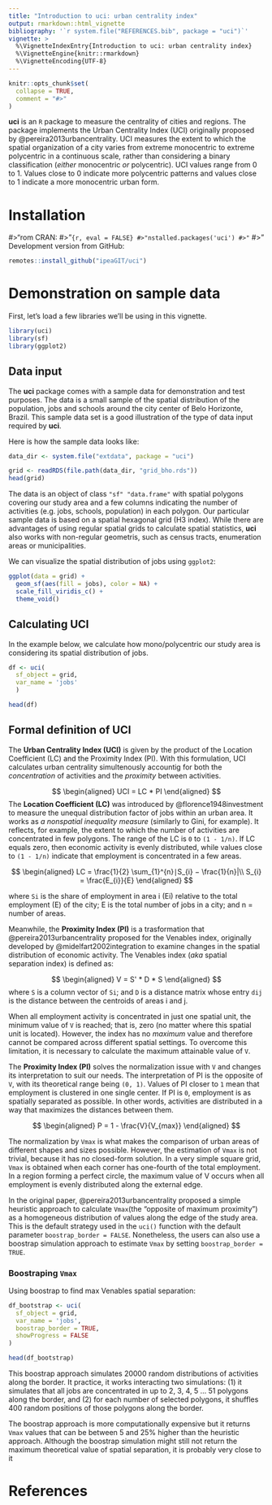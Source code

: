 ```yaml
---
title: "Introduction to uci: urban centrality index"
output: rmarkdown::html_vignette
bibliography: '`r system.file("REFERENCES.bib", package = "uci")`'
vignette: >
  %\VignetteIndexEntry{Introduction to uci: urban centrality index} 
  %\VignetteEngine{knitr::rmarkdown} 
  %\VignetteEncoding{UTF-8}
---
```


```r
knitr::opts_chunk$set(
  collapse = TRUE,
  comment = "#>"
)
```

**uci** is an `R` package to measure the centrality of cities and regions. The package implements the Urban Centrality Index (UCI) originally proposed by @pereira2013urbancentrality. UCI measures the extent to which the spatial organization of a city varies from extreme monocentric to extreme polycentric in a continuous scale, rather than considering a binary classification (*either* monocentric *or* polycentric). UCI values range from 0 to 1. Values close to 0 indicate more polycentric patterns and values close to 1 indicate a more monocentric urban form.


# Installation

#>"rom CRAN:
#>"``{r, eval = FALSE}
#>"nstalled.packages('uci')
#>"``
#>"
Development version from GitHub:
```r
remotes::install_github("ipeaGIT/uci")

```



# Demonstration on sample data

First, let's load a few libraries we'll be using in this vignette.

```r
library(uci)
library(sf)
library(ggplot2)
```

## Data input

The **uci** package comes with a sample data for demonstration and test purposes. The data is a small sample of the spatial distribution of the population, jobs and schools around the city center of Belo Horizonte, Brazil. This sample data set is a good illustration of the type of data input required by **uci**.

Here is how the sample data looks like:

```r
data_dir <- system.file("extdata", package = "uci")

grid <- readRDS(file.path(data_dir, "grid_bho.rds"))
head(grid)
```
The data is an object of class `"sf" "data.frame"` with spatial polygons covering our study area and a few columns indicating the number of activities (e.g. jobs, schools, population) in each polygon. Our particular sample data is based on a spatial hexagonal grid (H3 index). While there are advantages of using regular spatial grids to calculate spatial statistics, **uci** also works with non-regular geometris, such as census tracts, enumeration areas or municipalities.

We can visualize the spatial distribution of jobs using `ggplot2`:

```r

ggplot(data = grid) +
  geom_sf(aes(fill = jobs), color = NA) +
  scale_fill_viridis_c() +
  theme_void()

```



## Calculating UCI

In the example below, we calculate how mono/polycentric our study area is considering its spatial distribution of jobs. 

```r
df <- uci(
  sf_object = grid,
  var_name = 'jobs'
  )

head(df)
```


## Formal definition of UCI

The **Urban Centrality Index (UCI)** is given by the product of the Location Coefficient (LC) and the Proximity Index (PI). With this formulation, UCI calculates urban centrality simultenously accountig for both the *concentration* of activities and the *proximity* between activities.

$$
\begin{aligned}
UCI = LC  * PI
\end{aligned}
$$
The **Location Coefficient (LC)** was introduced by @florence1948investment to measure the unequal distribution factor of jobs within an urban area. It works as *a nonspatial inequality measure* (similarly to Gini, for example). It reflects, for example, the extent to which the number of activities are concentrated in few polygons. The range of the LC is `0` to `(1 - 1/n)`. If LC equals zero, then economic activity is evenly distributed, while values close to `(1 - 1/n)` indicate that employment is concentrated in a few areas.

$$
\begin{aligned}
LC = \frac{1}{2} \sum_{1}^{n}∣S_{i} − \frac{1}{n}​|\\  
S_{i} = \frac{E_{i}}{E}
\end{aligned}
$$

where `Si` is the share of employment in area i (Ei) relative to the total employment (E) of the city; E is the total number of jobs in a city; and n = number of areas.

Meanwhile, the **Proximity Index (PI)** is a trasformation that @pereira2013urbancentrality proposed for the Venables index, originally developed by @midelfart2002integration to examine changes in the spatial distribution of economic activity. The Venables index (*aka* spatial separation index) is defined as:

$$
\begin{aligned}
V = S' * D * S  
\end{aligned}
$$
where `S` is a column vector of `Si`; and `D` is a distance matrix whose entry `dij` is the distance between the centroids of areas i and j.

When all employment activity is concentrated in just one spatial unit, the minimum value of `V` is reached; that is, zero (no matter where this spatial unit is located). However, the index has no *maximum* value and therefore cannot be compared across different spatial settings. To overcome this limitation, it is necessary to calculate the maximum attainable value of `V`.

The **Proximity Index (PI)** solves the normalization issue with `V` and changes its interpretation to suit our needs. The interpretation of PI is the opposite of `V`, with its theoretical range being `(0, 1)`. Values of PI closer to `1` mean that employment is clustered in one single center. If PI is `0`, employment is as spatially separated as possible. In other words, activities are distributed in a way that maximizes the distances between them.

$$
\begin{aligned}
P = 1 - \frac{V}{V_{max}}
\end{aligned}
$$

The normalization by `Vmax` is what makes the comparison of urban areas of different shapes and sizes possible. However, the estimation of `Vmax` is not trivial, because it has no closed-form solution. In a very simple square grid, `Vmax` is obtained when each corner has one-fourth of the total employment. In a region forming a perfect circle, the maximum value of V occurs when all employment is evenly distributed along the external edge.

In the original paper, @pereira2013urbancentrality proposed a simple heuristic approach to calculate `Vmax`(the "opposite of maximum proximity") as a homogeneous distribution of values along the edge of the study area. This is the default strategy used in the `uci()` function with the default parameter `boostrap_border = FALSE`. Nonetheless, the users can also use a boostrap simulation approach to estimate `Vmax` by setting `boostrap_border = TRUE`.

### Boostraping `Vmax`

Using boostrap to find max Venables spatial separation:

```r
df_bootstrap <- uci(
  sf_object = grid,
  var_name = 'jobs',
  boostrap_border = TRUE,
  showProgress = FALSE
)

head(df_bootstrap)
```

This boostrap approach simulates 20000 random distributions of activities along the border. It practice, it works interacting two simulations: (1) it simulates that all jobs are concentrated in up to 2, 3, 4, 5 ... 51 polygons along the border, and (2) for each number of selected polygons, it shuffles 400 random positions of those polygons along the border.

The boostrap approach is more computationally expensive but it returns `Vmax` values that can be between 5 and 25% higher than the heuristic approach. Although the boostrap simulation might still not return the maximum theoretical value of spatial separation, it is probably very close to it


# References
